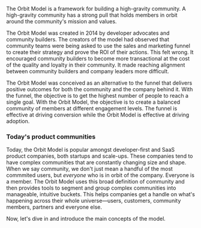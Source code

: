 The Orbit Model is a framework for building a high-gravity community. A high-gravity
community has a strong pull that holds members in orbit around the community's mission
and values.

The Orbit Model was created in 2014 by developer advocates and community builders. The creators
of the model had observed that community teams were being asked to
use the sales and marketing funnel to create their strategy and prove the ROI of their actions.
This felt wrong. It encouraged community builders to become more transactional at the cost of the
quality and loyalty in their community. It made reaching alignment between community builders and
company leaders more difficult.

The Orbit Model was conceived as an alternative to the
funnel that delivers positive outcomes for both the community and the company behind it.
With the funnel, the objective is to get the highest number of people to reach a single goal. With
the Orbit Model, the objective is to create a balanced community of members at different
engagement levels. The funnel is effective at driving conversion while the Orbit Model is
effective at driving adoption.

### Today's product communities

Today, the Orbit Model is popular amongst developer-first and SaaS product companies, both
startups and scale-ups. These companies tend to have complex communities that are constantly
changing size and shape. When we say community, we don't just mean a handful of the most
commmited users, but _everyone_ who is in orbit of the company. Everyone is a member.
The Orbit Model uses this
broad definition of community and then provides tools to segment and group complex communities into
manageable, intuitive buckets.
This helps companies get a handle on what's happening across their whole
universe—users, customers, community members, partners and everyone else.

Now, let's dive in and introduce the main concepts of the model.
